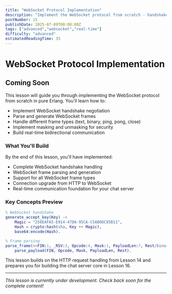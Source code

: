 ```yaml
---
title: "WebSocket Protocol Implementation"
description: "Implement the WebSocket protocol from scratch - handshake negotiation, frame parsing, and message encoding for real-time chat communication"
postNumber: 15
publishDate: 2025-07-09T00:00:00Z
tags: ["advanced","websocket","real-time"]
difficulty: "advanced"
estimatedReadingTime: 35
---
```


# WebSocket Protocol Implementation

## Coming Soon

This lesson will guide you through implementing the WebSocket protocol from scratch in pure Erlang. You'll learn how to:

- Implement WebSocket handshake negotiation
- Parse and generate WebSocket frames
- Handle different frame types (text, binary, ping, pong, close)
- Implement masking and unmasking for security
- Build real-time bidirectional communication

### What You'll Build

By the end of this lesson, you'll have implemented:
- Complete WebSocket handshake handling
- WebSocket frame parsing and generation
- Support for all WebSocket frame types
- Connection upgrade from HTTP to WebSocket
- Real-time communication foundation for your chat server

### Key Concepts Preview

```erlang
% WebSocket handshake
generate_accept_key(Key) ->
    Magic = "258EAFA5-E914-47DA-95CA-C5AB0DC85B11",
    Hash = crypto:hash(sha, Key ++ Magic),
    base64:encode(Hash).

% Frame parsing
parse_frame(<<FIN:1, _RSV:3, Opcode:4, Mask:1, PayloadLen:7, Rest/binary>>) ->
    parse_payload(FIN, Opcode, Mask, PayloadLen, Rest).
```

This lesson builds on the HTTP request handling from Lesson 14 and prepares you for building the chat server core in Lesson 16.

---

_This lesson is currently under development. Check back soon for the complete content!_